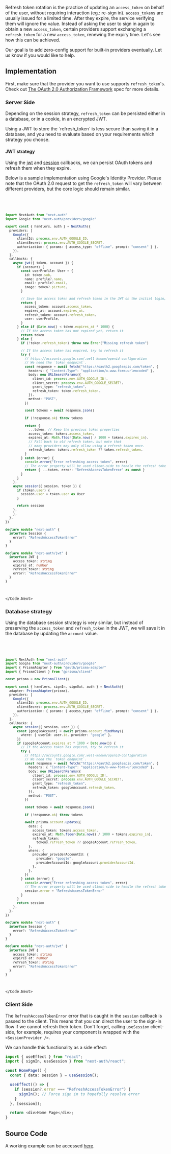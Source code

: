 
Refresh token rotation is the practice of updating an `access_token` on behalf of the user, without requiring interaction (eg.: re-sign in). `access_token`s are usually issued for a limited time. After they expire, the service verifying them will ignore the value. Instead of asking the user to sign in again to obtain a new `access_token`, certain providers support exchanging a `refresh_token` for a new `access_token`, renewing the expiry time. Let's see how this can be achieved.

<Callout>
  Our goal is to add zero-config support for built-in providers eventually. Let
  us know if you would like to help.
</Callout>

## Implementation

First, make sure that the provider you want to use supports `refresh_token`'s. Check out [The OAuth 2.0 Authorization Framework](https://www.rfc-editor.org/rfc/rfc6749#section-6) spec for more details.

### Server Side

Depending on the session strategy, `refresh_token` can be persisted either in a database, or in a cookie, in an encrypted JWT.

<Callout>
  Using a JWT to store the `refresh_token` is less secure than saving it in a
  database, and you need to evaluate based on your requirements which strategy
  you choose.
</Callout>

#### JWT strategy

Using the [jwt](/reference/core/types#jwt) and [session](/reference/core/types#session) callbacks, we can persist OAuth tokens and refresh them when they expire.

Below is a sample implementation using Google's Identity Provider. Please note that the OAuth 2.0 request to get the `refresh_token` will vary between different providers, but the core logic should remain similar.

<Code>
  <Code.Next>

```ts filename="./auth.ts"
import NextAuth from "next-auth"
import Google from "next-auth/providers/google"

export const { handlers, auth } = NextAuth({
  providers: [
    Google({
      clientId: process.env.AUTH_GOOGLE_ID,
      clientSecret: process.env.AUTH_GOOGLE_SECRET,
      authorization: { params: { access_type: "offline", prompt: "consent" } },
    }),
  ],
  callbacks: {
    async jwt({ token, account }) {
      if (account) {
        const userProfile: User = {
          id: token.sub,
          name: profile?.name,
          email: profile?.email,
          image: token?.picture,
        }

        // Save the access token and refresh token in the JWT on the initial login, as well as the user details
        return {
          access_token: account.access_token,
          expires_at: account.expires_at,
          refresh_token: account.refresh_token,
          user: userProfile,
        }
      } else if (Date.now() < token.expires_at * 1000) {
        // If the access token has not expired yet, return it
        return token
      } else {
        if (!token.refresh_token) throw new Error("Missing refresh token")

        // If the access token has expired, try to refresh it
        try {
          // https://accounts.google.com/.well-known/openid-configuration
          // We need the `token_endpoint`.
          const response = await fetch("https://oauth2.googleapis.com/token", {
            headers: { "Content-Type": "application/x-www-form-urlencoded" },
            body: new URLSearchParams({
              client_id: process.env.AUTH_GOOGLE_ID!,
              client_secret: process.env.AUTH_GOOGLE_SECRET!,
              grant_type: "refresh_token",
              refresh_token: token.refresh_token,
            }),
            method: "POST",
          })

          const tokens = await response.json()

          if (!response.ok) throw tokens

          return {
            ...token, // Keep the previous token properties
            access_token: tokens.access_token,
            expires_at: Math.floor(Date.now() / 1000 + tokens.expires_in),
            // Fall back to old refresh token, but note that
            // many providers may only allow using a refresh token once.
            refresh_token: tokens.refresh_token ?? token.refresh_token,
          }
        } catch (error) {
          console.error("Error refreshing access token", error)
          // The error property will be used client-side to handle the refresh token error
          return { ...token, error: "RefreshAccessTokenError" as const }
        }
      }
    },
    async session({ session, token }) {
      if (token.user) {
        session.user = token.user as User
      }

      return session
    },
    },
  },
})

declare module "next-auth" {
  interface Session {
    error?: "RefreshAccessTokenError"
  }
}

declare module "next-auth/jwt" {
  interface JWT {
    access_token: string
    expires_at: number
    refresh_token: string
    error?: "RefreshAccessTokenError"
  }
}
```

  </Code.Next>
</Code>

### Database strategy

Using the database session strategy is very similar, but instead of preserving the `access_token` and `refresh_token` in the JWT, we will save it in the database by updating the `account` value.

<Code>
  <Code.Next>

```ts filename="./auth.ts"
import NextAuth from "next-auth"
import Google from "next-auth/providers/google"
import { PrismaAdapter } from "@auth/prisma-adapter"
import { PrismaClient } from "@prisma/client"

const prisma = new PrismaClient()

export const { handlers, signIn, signOut, auth } = NextAuth({
  adapter: PrismaAdapter(prisma),
  providers: [
    Google({
      clientId: process.env.AUTH_GOOGLE_ID,
      clientSecret: process.env.AUTH_GOOGLE_SECRET,
      authorization: { params: { access_type: "offline", prompt: "consent" } },
    }),
  ],
  callbacks: {
    async session({ session, user }) {
      const [googleAccount] = await prisma.account.findMany({
        where: { userId: user.id, provider: "google" },
      })
      if (googleAccount.expires_at * 1000 < Date.now()) {
        // If the access token has expired, try to refresh it
        try {
          // https://accounts.google.com/.well-known/openid-configuration
          // We need the `token_endpoint`.
          const response = await fetch("https://oauth2.googleapis.com/token", {
            headers: { "Content-Type": "application/x-www-form-urlencoded" },
            body: new URLSearchParams({
              client_id: process.env.AUTH_GOOGLE_ID!,
              client_secret: process.env.AUTH_GOOGLE_SECRET!,
              grant_type: "refresh_token",
              refresh_token: googleAccount.refresh_token,
            }),
            method: "POST",
          })

          const tokens = await response.json()

          if (!response.ok) throw tokens

          await prisma.account.update({
            data: {
              access_token: tokens.access_token,
              expires_at: Math.floor(Date.now() / 1000 + tokens.expires_in),
              refresh_token:
                tokens.refresh_token ?? googleAccount.refresh_token,
            },
            where: {
              provider_providerAccountId: {
                provider: "google",
                providerAccountId: googleAccount.providerAccountId,
              },
            },
          })
        } catch (error) {
          console.error("Error refreshing access token", error)
          // The error property will be used client-side to handle the refresh token error
          session.error = "RefreshAccessTokenError"
        }
      }
      return session
    },
  },
})

declare module "next-auth" {
  interface Session {
    error?: "RefreshAccessTokenError"
  }
}

declare module "next-auth/jwt" {
  interface JWT {
    access_token: string
    expires_at: number
    refresh_token: string
    error?: "RefreshAccessTokenError"
  }
}
```

  </Code.Next>
</Code>

### Client Side

The `RefreshAccessTokenError` error that is caught in the `session` callback is passed to the client. This means that you can direct the user to the sign-in flow if we cannot refresh their token. Don't forget, calling `useSession` client-side, for example, requires your component is wrapped with the `<SessionProvider />`.

We can handle this functionality as a side effect:

```ts filename="pages/home.js"
import { useEffect } from "react";
import { signIn, useSession } from "next-auth/react";

const HomePage() {
  const { data: session } = useSession();

  useEffect(() => {
    if (session?.error === "RefreshAccessTokenError") {
      signIn(); // Force sign in to hopefully resolve error
    }
  }, [session]);

  return <div>Home Page</div>;
}
```

## Source Code

A working example can be accessed [here](https://github.com/nextauthjs/next-auth-refresh-token-example).
